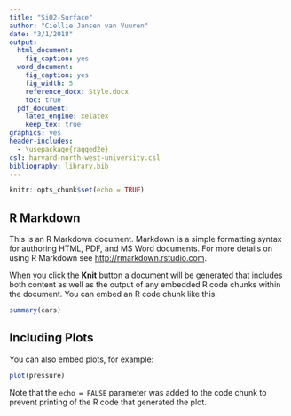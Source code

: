 ```yaml
---
title: "SiO2-Surface"
author: "Ciellie Jansen van Vuuren"
date: "3/1/2018"
output:
  html_document:
    fig_caption: yes
  word_document:
    fig_caption: yes
    fig_width: 5
    reference_docx: Style.docx
    toc: true
  pdf_document:
    latex_engine: xelatex
    keep_tex: true
graphics: yes
header-includes:
  - \usepackage{ragged2e}
csl: harvard-north-west-university.csl
bibliography: library.bib
---
```


```r
knitr::opts_chunk$set(echo = TRUE)
```

## R Markdown

This is an R Markdown document. Markdown is a simple formatting syntax for authoring HTML, PDF, and MS Word documents. For more details on using R Markdown see <http://rmarkdown.rstudio.com>.

When you click the **Knit** button a document will be generated that includes both content as well as the output of any embedded R code chunks within the document. You can embed an R code chunk like this:

```r
summary(cars)
```

## Including Plots

You can also embed plots, for example:

```r
plot(pressure)
```

Note that the `echo = FALSE` parameter was added to the code chunk to prevent printing of the R code that generated the plot.
